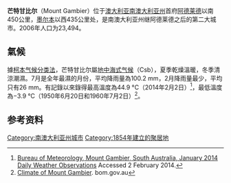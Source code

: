 {{noteTA
|1=zh-hans:芒特甘比尔; zh-tw:甘比爾山
}}
{{dablink|关于该市附近的同名低平火山口，详见[[芒特甘比尔_(火山)|芒特甘比尔 (火山)]]。}}
{{Infobox Australian Place | type = city
| name         = 芒特甘比尔
| state        = sa
| image        = BlueLake.jpg
| caption      = 芒特甘比尔附近的[[藍湖_(南澳洲)|蓝湖]]
| lga          = City of Mount Gambier 
| lga2         = District Council of Grant
| postcode     = 5290 <ref>[http://www1.auspost.com.au/postcodes/index.asp?Locality=mount+gambier&sub=1&State=SA&Postcode=&submit1=Search Australia Post] - Postcode: Mount Gambier, SA (25 June 2008)</ref>, 5291 <ref>[http://www1.auspost.com.au/postcodes/index.asp?Locality=mount+gambier&sub=1&State=SA&Postcode=&submit1=Search Australia Post] - Postcode: Mount Gambier West, Mount Gambier East, SA (25 June 2008)</ref>
| pop           = 28929
| pop_footnotes = （2015年6月30日估計）<ref name=ABSSUA>{{cite web|title=3218.0 – Regional Population Growth, Australia, 2014-15: Population Estimates by Significant Urban Area, 2005 to 2015|url=http://www.abs.gov.au/AUSSTATS/abs@.nsf/DetailsPage/3218.02014-15|website=Australian Bureau of Statistics|publisher=Australian Bureau of Statistics|date=2016-03-30|accessdate=2016-09-12|archive-date=2016-09-08|archive-url=https://web.archive.org/web/20160908050610/http://www.abs.gov.au/AUSSTATS/abs@.nsf/DetailsPage/3218.02014-15|dead-url=no}}</ref>
| poprank      = 第47位
| density      = 
| est          = 1854年
| area           = 193.3
| area_footnotes = <ref name="ABSSUAProf">{{cite web|title=2011 Census Community Profiles: Mount Gambier|url=http://www.censusdata.abs.gov.au/census_services/getproduct/census/2011/communityprofile/4002|website=ABS Census|publisher=Australian Bureau of Statistics|accessdate=2016-09-15|archive-date=2014-03-08|archive-url=https://web.archive.org/web/20140308223837/http://www.censusdata.abs.gov.au/census_services/getproduct/census/2011/communityprofile/4002|dead-url=no}}</ref>（2011年市區）
| coordinates={{coord|37|49|46|S|140|46|58|E|region:AU-SA}}
| latd  =37 |latm =49 |lats  =46
| longd =140 |longm =46 |longs =58
| pushpin_label_position = left
| timezone     = [[UTC9:30|ACST]]
| utc          = +9:30
| timezone-dst = [[UTC10:30|ACDT]]
| utc-dst      = +10:30
| maxtemp  = 18.9
| mintemp  = 8.1
| rainfall = 708.3
| stategov     = 芒特甘比尔
| fedgov       = [[巴克_(澳大利亞國會選區)|巴克]]
| dist1        = 450
| location1    = 阿德莱德
| dist2        = 435
| location2    = 墨尔本
}}

'''芒特甘比尔'''（Mount Gambier）位于[[澳大利亚|澳大利亚]][[南澳大利亚州|南澳大利亚州]]首府[[阿德莱德|阿德莱德]]以南450公里，[[墨尔本|墨尔本]]以西435公里处，是南澳大利亚州继阿德莱德之后的第二大城市。2006年人口为23,494。

== 氣候 ==
據[[柯本气候分类法|柯本气候分类法]]，芒特甘比尔屬[[地中海式气候|地中海式气候]]（Csb），夏季乾燥溫暖，冬季清涼潮濕。7月是全年最濕的月份，平均降雨量為100.2 mm，2月降雨量最少，平均只有26 mm。有記錄以來錄得最高溫度為44.9 °C（2014年2月2日）<ref>[http://www.bom.gov.au/climate/dwo/201401/html/IDCJDW5041.201401.shtml [[Bureau_of_Meteorology|Bureau of Meteorology]], Mount Gambier, South Australia, January 2014 Daily Weather Observations] {{webarchive|url=https://web.archive.org/web/20140201210352/http://www.bom.gov.au/climate/dwo/201401/html/IDCJDW5041.201401.shtml |date= 1 February 2014 }} Accessed 2 February 2014.</ref>，最低溫度為−3.9 °C（1950年6月20日和1960年7月2日）<ref>[https://web.archive.org/web/20090321053817/http://www.bom.gov.au/weather/sa/mtgambier/climate.shtml Climate of Mount Gambier]. bom.gov.au</ref>。
{{Weather box|location = [[芒特甘比尔|芒特甘比尔]] (63 m AMSL)
|metric first = Yes
|single line = Yes
|precipitation colour = green
|Jan record high C = 44.1
|Feb record high C = 44.9
|Mar record high C = 41.3
|Apr record high C = 35.8
|May record high C = 28.5
|Jun record high C = 21.6
|Jul record high C = 22.4
|Aug record high C = 26.6
|Sep record high C = 32.2
|Oct record high C = 33.3
|Nov record high C = 41.2
|Dec record high C = 43.3
|year record high C = 44.9
|Jan high C = 25.3
|Feb high C = 25.3
|Mar high C = 23.1
|Apr high C = 19.5
|May high C = 16.1
|Jun high C = 13.9
|Jul high C = 13.2
|Aug high C = 14.2
|Sep high C = 15.9
|Oct high C = 18.0
|Nov high C = 20.5
|Dec high C = 23.0
|year high C = 19.0
|Jan low C = 11.2
|Feb low C = 11.7
|Mar low C = 10.6
|Apr low C = 8.8
|May low C = 7.4
|Jun low C = 5.8
|Jul low C = 5.2
|Aug low C = 5.5
|Sep low C = 6.3
|Oct low C = 7.1
|Nov low C = 8.4
|Dec low C = 10.0
|year low C = 8.2
|Jan record low C = 1.4
|Feb record low C = 2.8
|Mar record low C = 0.0
|Apr record low C = -1.8
|May record low C = -2.8
|Jun record low C = -3.9
|Jul record low C = -3.9
|Aug record low C = -2.6
|Sep record low C = -3.4
|Oct record low C = -1.6
|Nov record low C = -0.8
|Dec record low C = 1.2
|year record low C = -3.9
|Jan precipitation mm = 27.4
|Feb precipitation mm = 26.0
|Mar precipitation mm = 35.8
|Apr precipitation mm = 54.7
|May precipitation mm = 71.8
|Jun precipitation mm = 84.1
|Jul precipitation mm = 100.2
|Aug precipitation mm = 95.7
|Sep precipitation mm = 72.6
|Oct precipitation mm = 60.7
|Nov precipitation mm = 46.2
|Dec precipitation mm = 38.3
|year precipitation mm = 711.1
|Jan precipitation days = 8.4
|Feb precipitation days = 7.8
|Mar precipitation days = 11.0
|Apr precipitation days = 14.5
|May precipitation days = 18.4
|Jun precipitation days = 19.8
|Jul precipitation days = 21.9
|Aug precipitation days = 21.6
|Sep precipitation days = 19.1
|Oct precipitation days = 16.8
|Nov precipitation days = 13.2
|Dec precipitation days = 11.6
|year precipitation days = 184.1
|Jan humidity = 44
|Feb humidity = 44
|Mar humidity = 49
|Apr humidity = 56
|May humidity = 68
|Jun humidity = 73
|Jul humidity = 72
|Aug humidity = 67
|Sep humidity = 63
|Oct humidity = 59
|Nov humidity = 53
|Dec humidity = 48
|year humidity = 58
|Jan sun = 282.1
|Feb sun = 243.6
|Mar sun = 213.9
|Apr sun = 165.0
|May sun = 136.4
|Jun sun = 120.0
|Jul sun = 133.3
|Aug sun = 164.3
|Sep sun = 171.0
|Oct sun = 213.9
|Nov sun = 228.0
|Dec sun = 251.1
|year sun = 2322.6
|source 1 = <ref>{{cite web |url = http://www.bom.gov.au/climate/averages/tables/cw_026021_All.shtml |title = Monthly climate statistics for Mount Gambier Airport |publisher = Commonwealth of Australia , Bureau of Meteorology |access-date = 22 December 2009 |archive-date = 22 September 2008 |archive-url = https://web.archive.org/web/20080922010113/http://www.bom.gov.au/climate/averages/tables/cw_026021_All.shtml |url-status = live }}</ref>
|date=October 2017
}}

== 参考资料 ==
{{reflist}}

{{DEFAULTSORT:Mount Gambier, South Australia}}
[[Category:南澳大利亚州城市|Category:南澳大利亚州城市]]
[[Category:1854年建立的聚居地|Category:1854年建立的聚居地]]